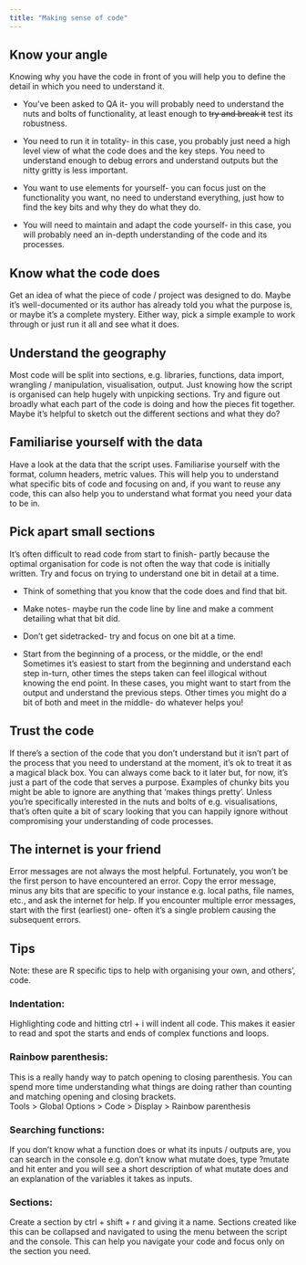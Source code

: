 ```yaml
---
title: "Making sense of code"
---
```


## Know your angle

Knowing why you have the code in front of you will help you to define the detail in which you need to understand it.

-   You've been asked to QA it- you will probably need to understand the nuts and bolts of functionality, at least enough to ~~try and break it~~ test its robustness.

-   You need to run it in totality- in this case, you probably just need a high level view of what the code does and the key steps. You need to understand enough to debug errors and understand outputs but the nitty gritty is less important.

-   You want to use elements for yourself- you can focus just on the functionality you want, no need to understand everything, just how to find the key bits and why they do what they do.

-   You will need to maintain and adapt the code yourself- in this case, you will probably need an in-depth understanding of the code and its processes.

## Know what the code does

Get an idea of what the piece of code / project was designed to do. Maybe it's well-documented or its author has already told you what the purpose is, or maybe it's a complete mystery. Either way, pick a simple example to work through or just run it all and see what it does.

## Understand the geography

Most code will be split into sections, e.g. libraries, functions, data import, wrangling / manipulation, visualisation, output. Just knowing how the script is organised can help hugely with unpicking sections. Try and figure out broadly what each part of the code is doing and how the pieces fit together. Maybe it's helpful to sketch out the different sections and what they do?

## Familiarise yourself with the data

Have a look at the data that the script uses. Familiarise yourself with the format, column headers, metric values. This will help you to understand what specific bits of code and focusing on and, if you want to reuse any code, this can also help you to understand what format you need your data to be in.

## Pick apart small sections

It's often difficult to read code from start to finish- partly because the optimal organisation for code is not often the way that code is initially written. Try and focus on trying to understand one bit in detail at a time.

-   Think of something that you know that the code does and find that bit.

-   Make notes- maybe run the code line by line and make a comment detailing what that bit did.

-   Don't get sidetracked- try and focus on one bit at a time.

-   Start from the beginning of a process, or the middle, or the end! Sometimes it's easiest to start from the beginning and understand each step in-turn, other times the steps taken can feel illogical without knowing the end point. In these cases, you might want to start from the output and understand the previous steps. Other times you might do a bit of both and meet in the middle- do whatever helps you!

## Trust the code

If there's a section of the code that you don't understand but it isn't part of the process that you need to understand at the moment, it's ok to treat it as a magical black box. You can always come back to it later but, for now, it's just a part of the code that serves a purpose. Examples of chunky bits you might be able to ignore are anything that 'makes things pretty'. Unless you're specifically interested in the nuts and bolts of e.g. visualisations, that's often quite a bit of scary looking that you can happily ignore without compromising your understanding of code processes.

## The internet is your friend

Error messages are not always the most helpful. Fortunately, you won't be the first person to have encountered an error. Copy the error message, minus any bits that are specific to your instance e.g. local paths, file names, etc., and ask the internet for help. If you encounter multiple error messages, start with the first (earliest) one- often it's a single problem causing the subsequent errors.

## Tips

Note: these are R specific tips to help with organising your own, and others', code.

### Indentation:

Highlighting code and hitting ctrl + i will indent all code. This makes it easier to read and spot the starts and ends of complex functions and loops.

### Rainbow parenthesis:

This is a really handy way to patch opening to closing parenthesis. You can spend more time understanding what things are doing rather than counting and matching opening and closing brackets.\
Tools \> Global Options \> Code \> Display \> Rainbow parenthesis

### Searching functions:

If you don't know what a function does or what its inputs / outputs are, you can search in the console e.g. don't know what mutate does, type ?mutate and hit enter and you will see a short description of what mutate does and an explanation of the variables it takes as inputs.

### Sections:

Create a section by ctrl + shift + r and giving it a name. Sections created like this can be collapsed and navigated to using the menu between the script and the console. This can help you navigate your code and focus only on the section you need.
